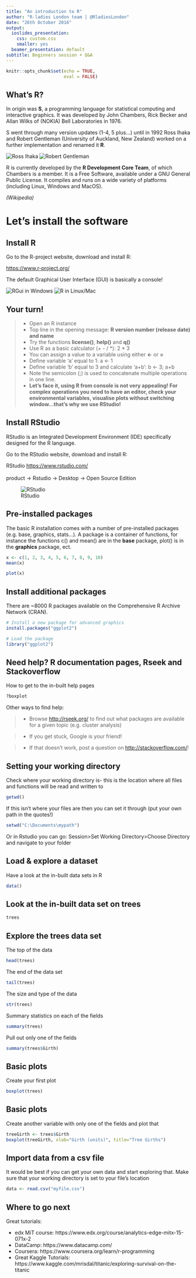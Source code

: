 ```yaml
---
title: "An introduction to R"
author: "R-ladies London team | @RladiesLondon"
date: "26th October 2016"
output:
  ioslides_presentation:
    css: custom.css
    smaller: yes
  beamer_presentation: default
subtitle: Beginners session + Q&A
---
```


```r
knitr::opts_chunk$set(echo = TRUE, 
                      eval = FALSE)
```

## What's R?

In origin was __S__, a programming language for statistical computing and interactive graphics. It was developed by John Chambers, Rick Becker and Allan Wilks of (NOKIA) Bell Laboratories in 1976. 

<!--- At that time statistical computing was done by directly calling Fortran subroutines; however, S was designed to offer an alternate and more interactive approach. -->

S went through many version updates (1-4, 5 plus...) until in 1992 Ross Ihaka and Robert Gentleman (University of Auckland, New Zealand) worked on a further implementation and renamed it __R__.

![Ross Ihaka](images/Ihaka.png) ![Robert Gentleman](images/Gentleman.png)

<!--- There are some differences (e.g. in S y_2 is equal to y=2, in R y_2 is just a string/object), but much of the code written for S runs unaltered in R. -->

R is currently developed by the __R Development Core Team__, of which Chambers is a member. It is a Free Software, available under a GNU General Public License. It compiles and runs on a wide variety of platforms (including Linux, Windows and MacOS).

<!--- The project was conceived in 1992, with an initial version released in 1995 and a stable beta version in 2000. -->

_(Wikipedia)_

# Let's install the software

## Install R

Go to the R-project website, download and install R: 

[https://www.r-project.org/](https://www.r-project.org/)

The default Graphical User Interface (GUI) is basically a console!

![RGui in Windows](images/Rconsole.png) ![R in Linux/Mac](images/Rlinux.png)

## Your turn!

> - Open an R instance
> - Top line in the opening message: __R version number (release date) and name__
> - Try the functions __license()__, __help()__ and __q()__ 
> - Use R as a basic calculator (+ - / \*): 2 \* 3 
> - You can assign a value to a variable using either __<-__ or __=__
> - Define variable 'a' equal to 1: a <- 1
> - Define variable 'b' equal to 3 and calculate 'a+b': b <- 3; a+b
> - Note the semicolon (;) is used to concatenate multiple operations in one line.
> - __Let's face it, using R from console is not very appealing! For complex operations you need to have an editor, check your environmental variables, visualise plots without switching window...that's why we use RStudio!__ 

<!--- Show where to find R version number and name, basic instructions. Point out limitations of using an R console vs an IDE like RStudio. Ctrl-L to clear the console. -->

## Install RStudio

RStudio is an Integrated Development Environment (IDE) specifically designed for the R language.

Go to the RStudio website, download and install R: 

RStudio [https://www.rstudio.com/](https://www.rstudio.com/) <br><br> product -> Rstudio -> Desktop -> Open Source Edition<br>

![RStudio](images/RStudio.png)

## Pre-installed packages

The basic R installation comes with a number of pre-installed packages (e.g. base, graphics, stats...). A package is a container of functions, for instance the functions c() and mean() are in the __base__ package, plot() is in the __graphics__ package, ect.

```r
x <- c(1, 2, 3, 4, 5, 6, 7, 8, 9, 10)
mean(x)

plot(x)
```

## Install additional packages

There are ~8000 R packages available on the Comprehensive R Archive Network (CRAN). 

```r
# Install a new package for advanced graphics
install.packages("ggplot2")

# Load the package
library("ggplot2")
```

## Need help? R documentation pages, Rseek and Stackoverflow

How to get to the in-built help pages
```r
?boxplot 
```

Other ways to find help:

> - Browse [http://rseek.org/](http://rseek.org/) to find out what packages are available for a given topic (e.g. cluster analysis)

> - If you get stuck, Google is your friend!

> - If that doesn't work, post a question on [http://stackoverflow.com/](http://stackoverflow.com/)!

## Setting your working directory

Check where your working directory is- this is the location where all files and functions will be read and written to

```r
getwd()
```

If this isn't where your files are then you can set it through (put your own path in the quotes!)

```r
setwd("C:\Documents\mypath") 
```

Or in Rstudio you can go: Session>Set Working Directory>Choose Directory and navigate to your folder

## Load & explore a dataset

Have a look at the in-built data sets in R
```r
data()
```

## Look at the in-built data set on trees

```r
trees
```

## Explore the trees data set

The top of the data 
```r
head(trees)
```

The end of the data set 
```r
tail(trees) 
```

The size and type of the data 
```r
str(trees) 
```

Summary statistics on each of the fields 
```r
summary(trees) 
```

Pull out only one of the fields 
```r
summary(trees$Girth) 
```

## Basic plots

Create your first plot
```r
boxplot(trees)
```

## Basic plots

Create another variable with only one of the fields and plot that
```r
treeGirth <- trees$Girth
boxplot(treeGirth, xlab="Girth (units)", title="Tree Girths")
```

## Import data from a csv file

It would be best if you can get your own data and start exploring that.
Make sure that your working directory is set to your file's location
```r
data <- read.csv("myfile.csv")
```

## Where to go next

Great tutorials:

- edx MiT course: https://www.edx.org/course/analytics-edge-mitx-15-071x-2
- DataCamp: https://www.datacamp.com/
- Coursera: https://www.coursera.org/learn/r-programming
- Great Kaggle Tutorials: https://www.kaggle.com/mrisdal/titanic/exploring-survival-on-the-titanic

